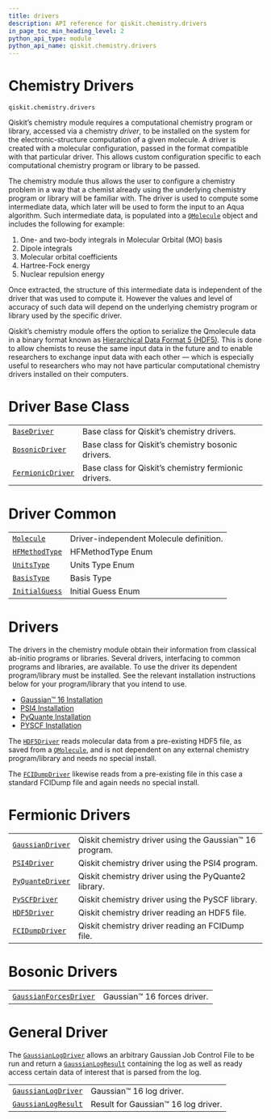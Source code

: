 ```yaml
---
title: drivers
description: API reference for qiskit.chemistry.drivers
in_page_toc_min_heading_level: 2
python_api_type: module
python_api_name: qiskit.chemistry.drivers
---
```


<span id="module-qiskit.chemistry.drivers" />

<span id="qiskit-chemistry-drivers" />

# Chemistry Drivers

<span id="module-qiskit.chemistry.drivers" />

`qiskit.chemistry.drivers`

Qiskit’s chemistry module requires a computational chemistry program or library, accessed via a chemistry *driver*, to be installed on the system for the electronic-structure computation of a given molecule. A driver is created with a molecular configuration, passed in the format compatible with that particular driver. This allows custom configuration specific to each computational chemistry program or library to be passed.

The chemistry module thus allows the user to configure a chemistry problem in a way that a chemist already using the underlying chemistry program or library will be familiar with. The driver is used to compute some intermediate data, which later will be used to form the input to an Aqua algorithm. Such intermediate data, is populated into a [`QMolecule`](qiskit.chemistry.QMolecule "qiskit.chemistry.QMolecule") object and includes the following for example:

1.  One- and two-body integrals in Molecular Orbital (MO) basis
2.  Dipole integrals
3.  Molecular orbital coefficients
4.  Hartree-Fock energy
5.  Nuclear repulsion energy

Once extracted, the structure of this intermediate data is independent of the driver that was used to compute it. However the values and level of accuracy of such data will depend on the underlying chemistry program or library used by the specific driver.

Qiskit’s chemistry module offers the option to serialize the Qmolecule data in a binary format known as [Hierarchical Data Format 5 (HDF5)](https://www.ogc.org/standard/hdf5/). This is done to allow chemists to reuse the same input data in the future and to enable researchers to exchange input data with each other — which is especially useful to researchers who may not have particular computational chemistry drivers installed on their computers.

# Driver Base Class

|                                                                                                          |                                                      |
| -------------------------------------------------------------------------------------------------------- | ---------------------------------------------------- |
| [`BaseDriver`](qiskit.chemistry.drivers.BaseDriver "qiskit.chemistry.drivers.BaseDriver")                | Base class for Qiskit’s chemistry drivers.           |
| [`BosonicDriver`](qiskit.chemistry.drivers.BosonicDriver "qiskit.chemistry.drivers.BosonicDriver")       | Base class for Qiskit’s chemistry bosonic drivers.   |
| [`FermionicDriver`](qiskit.chemistry.drivers.FermionicDriver "qiskit.chemistry.drivers.FermionicDriver") | Base class for Qiskit’s chemistry fermionic drivers. |

# Driver Common

|                                                                                                 |                                         |
| ----------------------------------------------------------------------------------------------- | --------------------------------------- |
| [`Molecule`](qiskit.chemistry.drivers.Molecule "qiskit.chemistry.drivers.Molecule")             | Driver-independent Molecule definition. |
| [`HFMethodType`](qiskit.chemistry.drivers.HFMethodType "qiskit.chemistry.drivers.HFMethodType") | HFMethodType Enum                       |
| [`UnitsType`](qiskit.chemistry.drivers.UnitsType "qiskit.chemistry.drivers.UnitsType")          | Units Type Enum                         |
| [`BasisType`](qiskit.chemistry.drivers.BasisType "qiskit.chemistry.drivers.BasisType")          | Basis Type                              |
| [`InitialGuess`](qiskit.chemistry.drivers.InitialGuess "qiskit.chemistry.drivers.InitialGuess") | Initial Guess Enum                      |

# Drivers

The drivers in the chemistry module obtain their information from classical ab-initio programs or libraries. Several drivers, interfacing to common programs and libraries, are available. To use the driver its dependent program/library must be installed. See the relevant installation instructions below for your program/library that you intend to use.

*   [Gaussian™ 16 Installation](qiskit.chemistry.drivers.gaussiand)
*   [PSI4 Installation](qiskit.chemistry.drivers.psi4d)
*   [PyQuante Installation](qiskit.chemistry.drivers.pyquanted)
*   [PYSCF Installation](qiskit.chemistry.drivers.pyscfd)

The [`HDF5Driver`](qiskit.chemistry.drivers.HDF5Driver "qiskit.chemistry.drivers.HDF5Driver") reads molecular data from a pre-existing HDF5 file, as saved from a [`QMolecule`](qiskit.chemistry.QMolecule "qiskit.chemistry.QMolecule"), and is not dependent on any external chemistry program/library and needs no special install.

The [`FCIDumpDriver`](qiskit.chemistry.drivers.FCIDumpDriver "qiskit.chemistry.drivers.FCIDumpDriver") likewise reads from a pre-existing file in this case a standard FCIDump file and again needs no special install.

# Fermionic Drivers

|                                                                                                       |                                                         |
| ----------------------------------------------------------------------------------------------------- | ------------------------------------------------------- |
| [`GaussianDriver`](qiskit.chemistry.drivers.GaussianDriver "qiskit.chemistry.drivers.GaussianDriver") | Qiskit chemistry driver using the Gaussian™ 16 program. |
| [`PSI4Driver`](qiskit.chemistry.drivers.PSI4Driver "qiskit.chemistry.drivers.PSI4Driver")             | Qiskit chemistry driver using the PSI4 program.         |
| [`PyQuanteDriver`](qiskit.chemistry.drivers.PyQuanteDriver "qiskit.chemistry.drivers.PyQuanteDriver") | Qiskit chemistry driver using the PyQuante2 library.    |
| [`PySCFDriver`](qiskit.chemistry.drivers.PySCFDriver "qiskit.chemistry.drivers.PySCFDriver")          | Qiskit chemistry driver using the PySCF library.        |
| [`HDF5Driver`](qiskit.chemistry.drivers.HDF5Driver "qiskit.chemistry.drivers.HDF5Driver")             | Qiskit chemistry driver reading an HDF5 file.           |
| [`FCIDumpDriver`](qiskit.chemistry.drivers.FCIDumpDriver "qiskit.chemistry.drivers.FCIDumpDriver")    | Qiskit chemistry driver reading an FCIDump file.        |

# Bosonic Drivers

|                                                                                                                         |                             |
| ----------------------------------------------------------------------------------------------------------------------- | --------------------------- |
| [`GaussianForcesDriver`](qiskit.chemistry.drivers.GaussianForcesDriver "qiskit.chemistry.drivers.GaussianForcesDriver") | Gaussian™ 16 forces driver. |

# General Driver

The [`GaussianLogDriver`](qiskit.chemistry.drivers.GaussianLogDriver "qiskit.chemistry.drivers.GaussianLogDriver") allows an arbitrary Gaussian Job Control File to be run and return a [`GaussianLogResult`](qiskit.chemistry.drivers.GaussianLogResult "qiskit.chemistry.drivers.GaussianLogResult") containing the log as well as ready access certain data of interest that is parsed from the log.

|                                                                                                                |                                     |
| -------------------------------------------------------------------------------------------------------------- | ----------------------------------- |
| [`GaussianLogDriver`](qiskit.chemistry.drivers.GaussianLogDriver "qiskit.chemistry.drivers.GaussianLogDriver") | Gaussian™ 16 log driver.            |
| [`GaussianLogResult`](qiskit.chemistry.drivers.GaussianLogResult "qiskit.chemistry.drivers.GaussianLogResult") | Result for Gaussian™ 16 log driver. |

